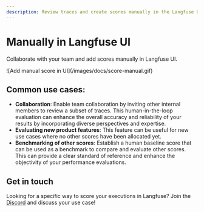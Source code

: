 ```yaml
---
description: Review traces and create scores manually in the Langfuse UI.
---
```



# Manually in Langfuse UI

Collaborate with your team and add scores manually in Langfuse UI.

<Frame>![Add manual score in UI](/images/docs/score-manual.gif)</Frame>

## Common use cases:

- **Collaboration**: Enable team collaboration by inviting other internal members to review a subset of traces. This human-in-the-loop evaluation can enhance the overall accuracy and reliability of your results by incorporating diverse perspectives and expertise.
- **Evaluating new product features**: This feature can be useful for new use cases where no other scores have been allocated yet.
- **Benchmarking of other scores**: Establish a human baseline score that can be used as a benchmark to compare and evaluate other scores. This can provide a clear standard of reference and enhance the objectivity of your performance evaluations.

## Get in touch

Looking for a specific way to score your executions in Langfuse? Join the [Discord](/discord) and discuss your use case!
